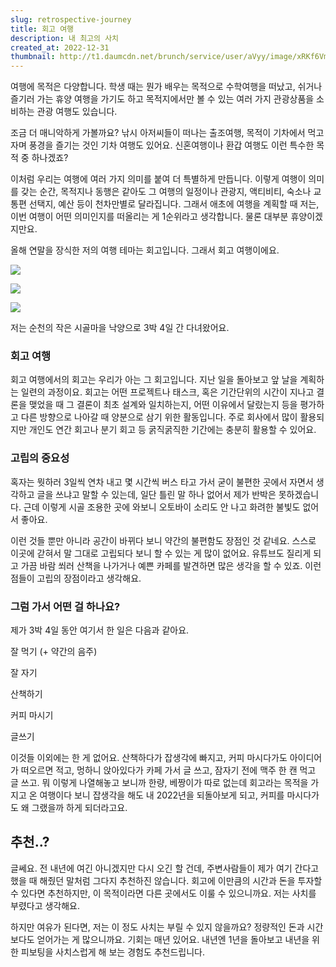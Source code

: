 ```yaml
---
slug: retrospective-journey
title: 회고 여행
description: 내 최고의 사치
created_at: 2022-12-31
thumbnail: http://t1.daumcdn.net/brunch/service/user/aVyy/image/xRKf6Vmx8y7HSk4kP5DflPFa-7M.HEIC
---
```


여행에 목적은 다양합니다. 학생 때는 뭔가 배우는 목적으로 수학여행을 떠났고, 쉬거나 즐기러 가는 휴양 여행을 가기도 하고 목적지에서만 볼
수 있는 여러 가지 관광상품을 소비하는 관광 여행도 있습니다.

조금 더 매니악하게 가볼까요? 낚시 아저씨들이 떠나는 출조여행, 목적이 기차에서 먹고자며 풍경을 즐기는 것인 기차 여행도 있어요.
신혼여행이나 환갑 여행도 이런 특수한 목적 중 하나겠죠?

이처럼 우리는 여행에 여러 가지 의미를 붙여 더 특별하게 만듭니다. 이렇게 여행이 의미를 갖는 순간, 목적지나 동행은 같아도 그 여행의
일정이나 관광지, 액티비티, 숙소나 교통편 선택지, 예산 등이 천차만별로 달라집니다. 그래서 애초에 여행을 계획할 때 저는, 이번 여행이
어떤 의미인지를 떠올리는 게 1순위라고 생각합니다. 물론 대부분 휴양이겠지만요.

올해 연말을 장식한 저의 여행 테마는 회고입니다. 그래서 회고 여행이에요.

![](http://t1.daumcdn.net/brunch/service/user/aVyy/image/JPAwXbsPOx4m5r0GeQI6Yj5Kbng.HEIC)

![](http://t1.daumcdn.net/brunch/service/user/aVyy/image/VOWdJc5a0hN2DqXqfWm5jWwMvfw.HEIC)

![](http://t1.daumcdn.net/brunch/service/user/aVyy/image/pXYJDyXKJ_tWOjjl2BbzBTR-Shk.HEIC)

저는 순천의 작은 시골마을 낙양으로 3박 4일 간 다녀왔어요.

### 회고 여행

회고 여행에서의 회고는 우리가 아는 그 회고입니다. 지난 일을 돌아보고 앞 날을 계획하는 일련의 과정이요. 회고는 어떤 프로젝트나 태스크,
혹은 기간단위의 시간이 지나고 결론을 맺었을 때 그 결론이 최초 설계와 일치하는지, 어떤 이유에서 달랐는지 등을 평가하고 다른 방향으로
나아갈 때 양분으로 삼기 위한 활동입니다. 주로 회사에서 많이 활용되지만 개인도 연간 회고나 분기 회고 등 굵직굵직한 기간에는 충분히 활용할
수 있어요.

### 고립의 중요성

혹자는 뭣하러 3일씩 연차 내고 몇 시간씩 버스 타고 가서 굳이 불편한 곳에서 자면서 생각하고 글을 쓰냐고 말할 수 있는데, 일단 틀린 말
하나 없어서 제가 반박은 못하겠습니다. 근데 이렇게 시골 조용한 곳에 와보니 오토바이 소리도 안 나고 화려한 불빛도 없어서 좋아요.

이런 것들 뿐만 아니라 공간이 바뀌다 보니 약간의 불편함도 장점인 것 같네요. 스스로 이곳에 갇혀서 말 그대로 고립되다 보니 할 수 있는 게
많이 없어요. 유튜브도 질리게 되고 가끔 바람 쐬러 산책을 나가거나 예쁜 카페를 발견하면 많은 생각을 할 수 있죠. 이런 점들이 고립의
장점이라고 생각해요.

### 그럼 가서 어떤 걸 하나요?

제가 3박 4일 동안 여기서 한 일은 다음과 같아요.

잘 먹기 (+ 약간의 음주)

잘 자기

산책하기

커피 마시기

글쓰기

이것들 이외에는 한 게 없어요. 산책하다가 잡생각에 빠지고, 커피 마시다가도 아이디어가 떠오르면 적고, 멍하니 앉아있다가 카페 가서 글
쓰고, 잠자기 전에 맥주 한 캔 먹고 글 쓰고. 뭐 이렇게 나열해놓고 보니까 한량, 베짱이가 따로 없는데 회고라는 목적을 가지고 온 여행이다
보니 잡생각을 해도 내 2022년을 되돌아보게 되고, 커피를 마시다가도 왜 그랬을까 하게 되더라고요.

## 추천..?

글쎄요. 전 내년에 여긴 아니겠지만 다시 오긴 할 건데, 주변사람들이 제가 여기 간다고 했을 때 해줬던 말처럼 그다지 추천하진 않습니다.
회고에 이만큼의 시간과 돈을 투자할 수 있다면 추천하지만, 이 목적이라면 다른 곳에서도 이룰 수 있으니까요. 저는 사치를 부렸다고 생각해요.

하지만 여유가 된다면, 저는 이 정도 사치는 부릴 수 있지 않을까요? 정량적인 돈과 시간보다도 얻어가는 게 많으니까요. 기회는 매년 있어요.
내년엔 1년을 돌아보고 내년을 위한 피보팅을 사치스럽게 해 보는 경험도 추천드립니다.
